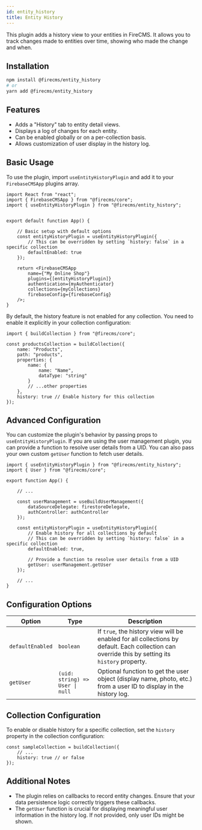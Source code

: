 ```yaml
---
id: entity_history
title: Entity History
---
```


This plugin adds a history view to your entities in FireCMS. It allows you to track changes made to entities over time, showing who made the change and when.

## Installation

```bash
npm install @firecms/entity_history
# or
yarn add @firecms/entity_history
```

## Features

-   Adds a "History" tab to entity detail views.
-   Displays a log of changes for each entity.
-   Can be enabled globally or on a per-collection basis.
-   Allows customization of user display in the history log.

## Basic Usage

To use the plugin, import `useEntityHistoryPlugin` and add it to your `FirebaseCMSApp` plugins array.

```tsx
import React from "react";
import { FirebaseCMSApp } from "@firecms/core";
import { useEntityHistoryPlugin } from "@firecms/entity_history";


export default function App() {

    // Basic setup with default options
    const entityHistoryPlugin = useEntityHistoryPlugin({
        // This can be overridden by setting `history: false` in a specific collection
        defaultEnabled: true
    });

    return <FirebaseCMSApp
        name={"My Online Shop"}
        plugins={[entityHistoryPlugin]}
        authentication={myAuthenticator}
        collections={myCollections}
        firebaseConfig={firebaseConfig}
    />;
}
```

By default, the history feature is not enabled for any collection. You need to enable it explicitly in your collection configuration:

```tsx
import { buildCollection } from "@firecms/core";

const productsCollection = buildCollection({
    name: "Products",
    path: "products",
    properties: {
        name: {
            name: "Name",
            dataType: "string"
        }
        // ...other properties
    },
    history: true // Enable history for this collection
});
```

## Advanced Configuration

You can customize the plugin's behavior by passing props to `useEntityHistoryPlugin`.
If you are using the user management plugin, you can provide a function to resolve user details from a UID.
You can also pass your own custom `getUser` function to fetch user details.

```tsx
import { useEntityHistoryPlugin } from "@firecms/entity_history";
import { User } from "@firecms/core";

export function App() {

    // ...

    const userManagement = useBuildUserManagement({
        dataSourceDelegate: firestoreDelegate,
        authController: authController
    });

    const entityHistoryPlugin = useEntityHistoryPlugin({
        // Enable history for all collections by default
        // This can be overridden by setting `history: false` in a specific collection
        defaultEnabled: true,

        // Provide a function to resolve user details from a UID
        getUser: userManagement.getUser
    });

    // ...
}
```

## Configuration Options

| Option           | Type                                | Description                                                                                                                               |
| ---------------- | ----------------------------------- | ----------------------------------------------------------------------------------------------------------------------------------------- |
| `defaultEnabled` | `boolean`                           | If `true`, the history view will be enabled for all collections by default. Each collection can override this by setting its `history` property. |
| `getUser`        | `(uid: string) => User \| null` | Optional function to get the user object (display name, photo, etc.) from a user ID to display in the history log.                        |

## Collection Configuration

To enable or disable history for a specific collection, set the `history` property in the collection configuration:

```tsx
const sampleCollection = buildCollection({
    // ...
    history: true // or false
});
```

## Additional Notes

-   The plugin relies on callbacks to record entity changes. Ensure that your data persistence logic correctly triggers these callbacks.
-   The `getUser` function is crucial for displaying meaningful user information in the history log. If not provided, only user IDs might be shown.
